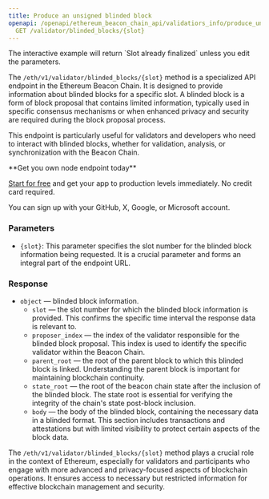 ---
title: Produce an unsigned blinded block
openapi: /openapi/ethereum_beacon_chain_api/validatiors_info/produce_unsigned_blinded_block.json
  GET /validator/blinded_blocks/{slot}
---

<Note>
The interactive example will return `Slot already finalized` unless you edit the parameters.
</Note>


The `/eth/v1/validator/blinded_blocks/{slot}` method is a specialized API endpoint in the Ethereum Beacon Chain. It is designed to provide information about blinded blocks for a specific slot. A blinded block is a form of block proposal that contains limited information, typically used in specific consensus mechanisms or when enhanced privacy and security are required during the block proposal process.

This endpoint is particularly useful for validators and developers who need to interact with blinded blocks, whether for validation, analysis, or synchronization with the Beacon Chain.

<Check>
**Get you own node endpoint today**

[Start for free](https://console.chainstack.com/) and get your app to production levels immediately. No credit card required.

You can sign up with your GitHub, X, Google, or Microsoft account.
</Check>


### Parameters

* `{slot}`: This parameter specifies the slot number for the blinded block information being requested. It is a crucial parameter and forms an integral part of the endpoint URL.

### Response

* `object` — blinded block information.
  + `slot` — the slot number for which the blinded block information is provided. This confirms the specific time interval the response data is relevant to.
  + `proposer_index` — the index of the validator responsible for the blinded block proposal. This index is used to identify the specific validator within the Beacon Chain.
  + `parent_root` — the root of the parent block to which this blinded block is linked. Understanding the parent block is important for maintaining blockchain continuity.
  + `state_root` — the root of the beacon chain state after the inclusion of the blinded block. The state root is essential for verifying the integrity of the chain's state post-block inclusion.
  + `body` — the body of the blinded block, containing the necessary data in a blinded format. This section includes transactions and attestations but with limited visibility to protect certain aspects of the block data.

The `/eth/v1/validator/blinded_blocks/{slot}` method plays a crucial role in the context of Ethereum, especially for validators and participants who engage with more advanced and privacy-focused aspects of blockchain operations. It ensures access to necessary but restricted information for effective blockchain management and security.